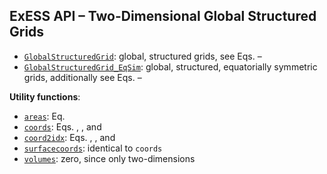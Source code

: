 ::: {.callout-tip collapse="true"}
# ExESS API -- Two-Dimensional Global Structured Grids

* [`GlobalStructuredGrid`](/api/grids/global_structured_2d_grids.qmd): global, structured grids, see Eqs. \eqref{eq:gs2dgrid_azimuth} -- \eqref{eq:gs2dgrid_coord2idx_elevation}
* [`GlobalStructuredGrid_EqSim`](/api/grids/global_structured_2d_grids.qmd): global, structured, equatorially symmetric grids, additionally see Eqs. \eqref{eq:gs2dgrid_eqsim_elevation} -- \eqref{eq:gs2dgrid_eqsim_coord2idx_elevation}


**Utility functions**:   

* [`areas`](/api/grids/utility.qmd): Eq. \eqref{eq:area_gs2dgrid}
* [`coords`](/api/grids/utility.qmd): Eqs. \eqref{eq:gs2dgrid_azimuth}, \eqref{eq:gs2dgrid_elevation}, and \eqref{eq:gs2dgrid_eqsim_elevation}
* [`coord2idx`](/api/grids/utility.qmd): Eqs. \eqref{eq:gs2dgrid_coord2idx_azimuth}, \eqref{eq:gs2dgrid_coord2idx_elevation}, and \eqref{eq:gs2dgrid_eqsim_coord2idx_elevation}
* [`surfacecoords`](/api/grids/utility.qmd): identical to `coords` 
* [`volumes`](/api/grids/utility.qmd): zero, since only two-dimensions

:::